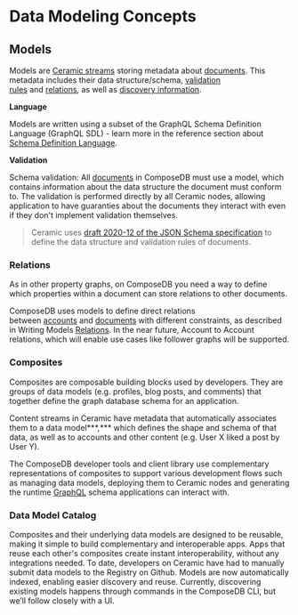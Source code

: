 
# Data Modeling Concepts
## Models

Models are [Ceramic streams](https://developers.ceramic.network/learn/advanced/overview/#streams) storing metadata about [documents](https://composedb.js.org/docs/0.3.x/guides/concepts-overview#documents). This metadata includes their data structure/schema, [validation rules](https://composedb.js.org/docs/0.3.x/guides/concepts-overview#validation) and [relations](https://composedb.js.org/docs/0.3.x/guides/concepts-overview#relations), as well as [discovery information](https://composedb.js.org/docs/0.3.x/guides/using-composites/discovery).
<!-- replace with relative links -->

**Language**

Models are written using a subset of the GraphQL Schema Definition Language (GraphQL SDL) - learn more in the reference section about [Schema Definition Language](https://www.notion.so/Schema-Definition-Language-b4543246ccb14f558da7d47aa81630a8).

**Validation**

Schema validation: All [documents](https://composedb.js.org/docs/0.3.x/guides/concepts-overview#documents) in ComposeDB must use a model, which contains information about the data structure the document must conform to. The validation is performed directly by all Ceramic nodes, allowing application to have guaranties about the documents they interact with even if they don't implement validation themselves.
<!-- replace with relative links -->

> Ceramic uses [draft 2020-12 of the JSON Schema specification](https://json-schema.org/specification-links.html#2020-12) to define the data structure and validation rules of documents.

### Relations

As in other property graphs, on ComposeDB you need a way to define which properties within a document can store relations to other documents.

ComposeDB uses models to define direct relations between [accounts](https://composedb.js.org/docs/0.3.x/guides/concepts-overview#accounts) and [documents](https://composedb.js.org/docs/0.3.x/guides/concepts-overview#documents) with different constraints, as described in Writing Models [Relations](https://www.notion.so/Relations-60f78e9672d04ef29a1002a38d7706b7). In the near future, Account to Account relations, which will enable use cases like follower graphs will be supported.[](https://composedb.js.org/docs/0.3.x/guides/concepts-overview#relations)
<!-- replace with relative links -->

### Composites

Composites are composable building blocks used by developers. They are groups of data models (e.g. profiles, blog posts, and comments) that together define the graph database schema for an application. 

Content streams in Ceramic have metadata that automatically associates them to a data model***,*** which defines the shape and schema of that data, as well as to accounts and other content (e.g. User X liked a post by User Y). 

The ComposeDB developer tools and client library use complementary representations of composites to support various development flows such as managing data models, deploying them to Ceramic nodes and generating the runtime [GraphQL](https://graphql.org/) schema applications can interact with.

### Data Model Catalog

Composites and their underlying data models are designed to be reusable, making it simple to build complementary and interoperable apps. Apps that reuse each other's composites create instant interoperability, without any integrations needed. To date, developers on Ceramic have had to manually submit data models to the Registry on Github. Models are now automatically indexed, enabling easier discovery and reuse. Currently, discovering existing models happens through commands in the ComposeDB CLI, but we’ll follow closely with a UI.